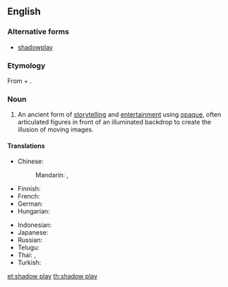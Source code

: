 ==English==

===Alternative forms===
* [[shadowplay]]

===Etymology===
From {{term|shadow}} + {{term|play}}.

===Noun===
{{wikipedia}}
{{en-noun}}

# An ancient form of [[storytelling]] and [[entertainment]] using [[opaque]], often articulated figures in front of an illuminated backdrop to create the illusion of moving images.

====Translations====
{{trans-top|form of storytelling using opaque figures in front of an illuminated backdrop}}
* Chinese:
*: Mandarin: {{t+|cmn|皮影戲|sc=Hani}}, {{t+|cmn|皮影戏|tr=píyǐngxì|sc=Hani}}
* Finnish: {{t-|fi|varjoteatteri}}
* French: {{t|fr|théâtre d'ombres|m}}
* German: {{t-|de|Schattenspiel|n}}
* Hungarian: {{t-|hu|árnyjáték}}
{{trans-mid}}
* Indonesian: {{t+|id|wayang|xs=Indonesian}}
* Japanese: {{t|ja|影絵|tr=かげえ, kagee|sc=Jpan}}
* Russian: {{t|ru|театр теней|m|tr=teátr tenéj|sc=Cyrl}}
* Telugu: {{t|te|తోలుబొమ్మలాట|sc=Telu}}
* Thai: {{t-|th|หนังตะลุง|tr=năng dtàloong}}, {{t-|th|ตะลุง|tr=dtàloong}}
* Turkish: {{t+|tr|gölge oyunu}}
{{trans-bottom}}

[[et:shadow play]]
[[th:shadow play]]